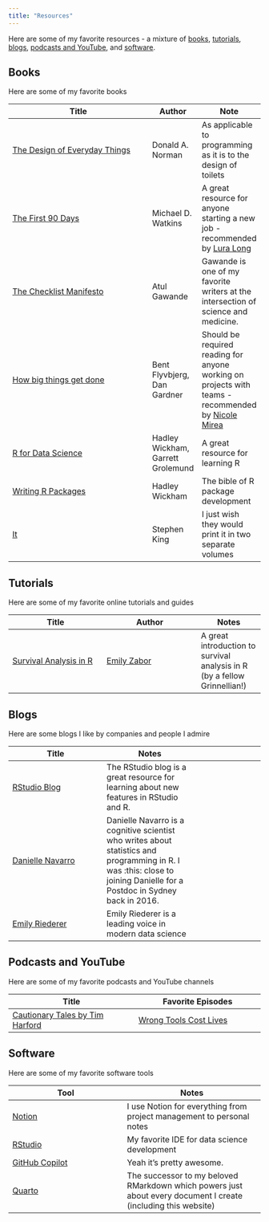 ```yaml
---
title: "Resources"
---
```


Here are some of my favorite resources - a mixture of [books](#books), [tutorials](#tutorials), [blogs](#blogs), [podcasts and YouTube](#podcasts-and-youtube), and [software](#software).

## Books

Here are some of my favorite books

| Title | Author  | Note
| ----------------- | --- |  -- |
| [The Design of Everyday Things](https://www.goodreads.com/book/show/840.The_Design_of_Everyday_Things) | Donald A. Norman |  As applicable to programming as it is to the design of toilets|
| [The First 90 Days](https://www.goodreads.com/book/show/15824358-the-first-90-days?ref=nav_sb_ss_1_17) | Michael D. Watkins | A great resource for anyone starting a new job - recommended by [Lura Long](https://www.linkedin.com/in/luralong/)|
| [The Checklist Manifesto]() | Atul Gawande  | Gawande is one of my favorite writers at the intersection of science and medicine. |
| [How big things get done](https://www.goodreads.com/en/book/show/61327449) | Bent Flyvbjerg, Dan Gardner | Should be required reading for anyone working on projects with teams - recommended by [Nicole Mirea](https://www.linkedin.com/in/nimirea/)|
| [R for Data Science](https://r4ds.had.co.nz/) | Hadley Wickham, Garrett Grolemund | A great resource for learning R |
| [Writing R Packages](https://r-pkgs.org/) | Hadley Wickham |The bible of R package development|
| [It](https://www.goodreads.com/book/show/830502.It) | Stephen King | I just wish they would print it in two separate volumes  |

## Tutorials

Here are some of my favorite online tutorials and guides

| Title | Author | Notes
| --- | --- | -- |
| [Survival Analysis in R](https://www.emilyzabor.com/tutorials/survival_analysis_in_r_tutorial.html) | [Emily Zabor](https://www.linkedin.com/in/emily-zabor-59b902b7/) | A great introduction to survival analysis in R (by a fellow Grinnellian!)|

## Blogs

Here are some blogs I like by companies and people I admire

| Title  | Notes
| --- | --- | -- |
| [RStudio Blog](https://blog.rstudio.com/) | The RStudio blog is a great resource for learning about new features in RStudio and R. |
| [Danielle Navarro](https://blog.djnavarro.net/) | Danielle Navarro is a cognitive scientist who writes about statistics and programming in R. I was :this: close to joining Danielle for a Postdoc in Sydney back in 2016.|
| [Emily Riederer](https://www.emilyriederer.com/) | Emily Riederer is a leading voice in modern data science|

## Podcasts and YouTube

Here are some of my favorite podcasts and YouTube channels

| Title | Favorite Episodes |
| --- | --- |
| [Cautionary Tales by Tim Harford](https://timharford.com/articles/cautionarytales/) | [Wrong Tools Cost Lives](https://timharford.com/2021/05/cautionary-tales-wrong-tools-cost-lives/)|


## Software

Here are some of my favorite software tools

| Tool | Notes | 
|----- | ------ |
| [Notion](www.notion.so) | I use Notion for everything from project management to personal notes |
| [RStudio](https://posit.co/downloads/) | My favorite IDE for data science development|
| [GitHub Copilot](https://copilot.github.com/) | Yeah it's pretty awesome.|
| [Quarto](https://quarto.org/) | The successor to my beloved RMarkdown which powers just about every document I create (including this website) |
